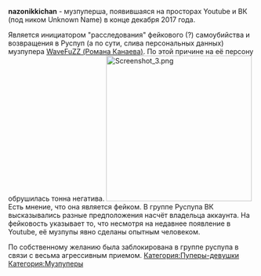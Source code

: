 {{Инфобокс для пуперов
|title2=nazonikkichan
|другие_ники=
|image3=[[Файл:Nazonikkichan.jpg|left]]
|caption3=
|сферы_творчества=RYTPMV, RYTP
|год_начала=2017
|image4=
|caption4=
|имя_фамилия=
|дата_рождения=
|место_проживания=
|ссылки=
*[https://www.youtube.com/channel/UCJ4dL9ASdzcHjfEXM2STNDA Youtube]
*
[https://vk.com/nazonikkichan • VK]
}}
'''nazonikkichan''' - музпуперша, появившаяся на просторах Youtube и ВК (под ником Unknown Name) в конце декабря 2017 года.

Является инициатором "расследования" фейкового (?) самоубийства и возвращения в Руспуп (а по сути, слива персональных данных) музпупера [[WaveFuZZ|WaveFuZZ (Романа Канаева)]]. По этой причине на её персону обрушилась тонна негатива.
[[File:Screenshot 3.png|thumb|297x297px]]
Есть мнение, что она является фейком. В группе Руспупа ВК высказывались разные предположения насчёт владельца аккаунта. На фейковость указывает то, что несмотря на недавнее появление в Youtube, её музпупы явно сделаны опытным человеком.

По собственному желанию была заблокирована в группе руспупа в связи с весьма агрессивным приемом. 
[[Категория:Пуперы-девушки]]
[[Категория:Музпуперы]]